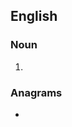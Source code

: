 {{also|Metiers|métiers}}
==English==

===Noun===
{{head|en|noun plural form}}

# {{plural of|metier|lang=en}}

===Anagrams===
* {{anagrams|en|-meister|meister|reemits|retimes|tremies}}
